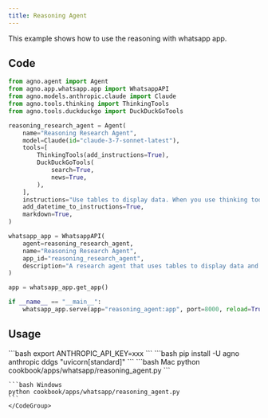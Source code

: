 ```yaml
---
title: Reasoning Agent
---
```


This example shows how to use the reasoning with whatsapp app.

## Code

```python cookbook/apps/whatsapp/reasoning_agent.py
from agno.agent import Agent
from agno.app.whatsapp.app import WhatsappAPI
from agno.models.anthropic.claude import Claude
from agno.tools.thinking import ThinkingTools
from agno.tools.duckduckgo import DuckDuckGoTools

reasoning_research_agent = Agent(
    name="Reasoning Research Agent",
    model=Claude(id="claude-3-7-sonnet-latest"),
    tools=[
        ThinkingTools(add_instructions=True),
        DuckDuckGoTools(
            search=True,
            news=True,
        ),
    ],
    instructions="Use tables to display data. When you use thinking tools, keep the thinking brief.",
    add_datetime_to_instructions=True,
    markdown=True,
)

whatsapp_app = WhatsappAPI(
    agent=reasoning_research_agent,
    name="Reasoning Research Agent",
    app_id="reasoning_research_agent",
    description="A research agent that uses tables to display data and reasoning tools to analyze information.",
)

app = whatsapp_app.get_app()

if __name__ == "__main__":
    whatsapp_app.serve(app="reasoning_agent:app", port=8000, reload=True)

```

## Usage

<Steps>
  <Snippet file="create-venv-step.mdx" />

  <Step title="Set your API key">
    ```bash
    export ANTHROPIC_API_KEY=xxx
    ```
  </Step>

  <Step title="Install libraries">
    ```bash
    pip install -U agno anthropic ddgs "uvicorn[standard]"
    ```
  </Step>

  <Step title="Run Agent">
    <CodeGroup>
    ```bash Mac
    python cookbook/apps/whatsapp/reasoning_agent.py
    ```

    ```bash Windows
    python cookbook/apps/whatsapp/reasoning_agent.py
    ```
    </CodeGroup>
  </Step>
</Steps> 